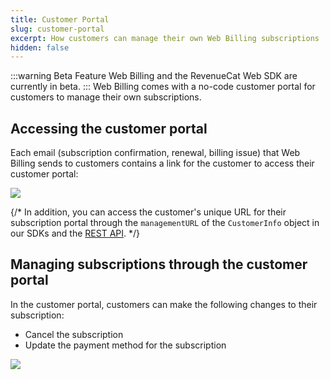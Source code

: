 ```yaml
---
title: Customer Portal
slug: customer-portal
excerpt: How customers can manage their own Web Billing subscriptions
hidden: false
---
```

:::warning Beta Feature
Web Billing and the RevenueCat Web SDK are currently in beta.
:::
Web Billing comes with a no-code customer portal for customers to manage their own subscriptions.

## Accessing the customer portal
Each email (subscription confirmation, renewal, billing issue) that Web Billing sends to customers contains a link for the customer to access their customer portal:

![](/images/web-billing/email-link-customer-portal.png)

{/* In addition, you can access the customer's unique URL for their subscription portal through the `managementURL` of the `CustomerInfo` object in our SDKs and the [REST API](/api-v1-spec#tag/customers/operation/subscribers). */}

## Managing subscriptions through the customer portal

In the customer portal, customers can make the following changes to their subscription:
- Cancel the subscription
- Update the payment method for the subscription

![](/images/web-billing/customer-portal.png)
